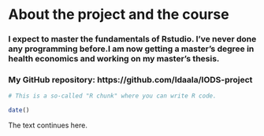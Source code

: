 
# About the project and the course

### I expect to master the fundamentals of Rstudio. I've never done any programming before.I am now getting a master's degree in health economics and working on my master's thesis. 

### My GitHub repository: https://github.com/Idaala/IODS-project

```r
# This is a so-called "R chunk" where you can write R code.

date()

```
The text continues here.

